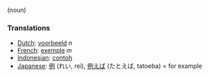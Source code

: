 (noun)

===Translations===
*[[Dutch]]: [[voorbeeld]] ''n''
*[[French]]: [[exemple]] ''m''
*[[Indonesian]]: [[contoh]]
*[[Japanese]]: [[例]] (れい, rei), [[例えば]] (たとえば, tatoeba) = for example
